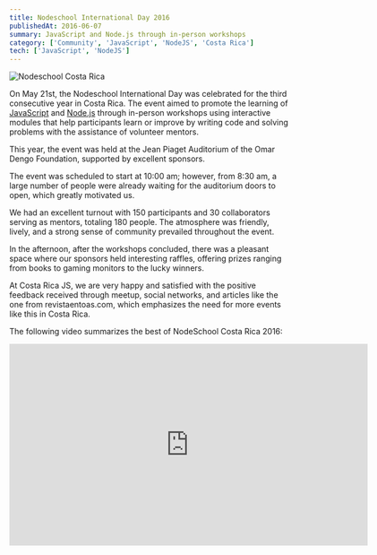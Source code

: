 ```yaml
---
title: Nodeschool International Day 2016
publishedAt: 2016-06-07
summary: JavaScript and Node.js through in-person workshops
category: ['Community', 'JavaScript', 'NodeJS', 'Costa Rica']
tech: ['JavaScript', 'NodeJS']
---
```


![Nodeschool Costa Rica](/images/2016/06/nodeschool.jpg)

On May 21st, the Nodeschool International Day was celebrated for the third consecutive year in Costa Rica. The event aimed to promote the learning of [JavaScript](/tech/javascript) and [Node.js](/tech/node-js) through in-person workshops using interactive modules that help participants learn or improve by writing code and solving problems with the assistance of volunteer mentors.

This year, the event was held at the Jean Piaget Auditorium of the Omar Dengo Foundation, supported by excellent sponsors.

The event was scheduled to start at 10:00 am; however, from 8:30 am, a large number of people were already waiting for the auditorium doors to open, which greatly motivated us.

We had an excellent turnout with 150 participants and 30 collaborators serving as mentors, totaling 180 people. The atmosphere was friendly, lively, and a strong sense of community prevailed throughout the event.

In the afternoon, after the workshops concluded, there was a pleasant space where our sponsors held interesting raffles, offering prizes ranging from books to gaming monitors to the lucky winners.

At Costa Rica JS, we are very happy and satisfied with the positive feedback received through meetup, social networks, and articles like the one from revistaentoas.com, which emphasizes the need for more events like this in Costa Rica.

The following video summarizes the best of NodeSchool Costa Rica 2016:

<iframe src="https://player.vimeo.com/video/167755778?h=efad4a41a8&byline=0" width="640" height="360" frameborder="0" allow="autoplay; fullscreen; picture-in-picture" allowfullscreen></iframe>
